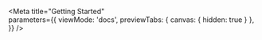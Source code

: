 
<Meta 
  title="Getting Started"  
  parameters={{
    viewMode: 'docs',
    previewTabs: { 
      canvas: { hidden: true } 
     },
  }}
/>

<Description markdown={Readme} />